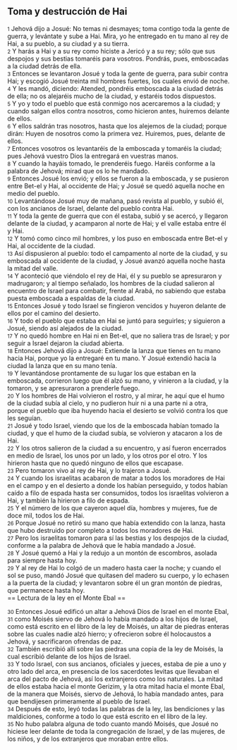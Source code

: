 == Toma y destrucción de Hai ==

{{anchor|1}} <small>1</small> Jehová dijo a Josué: No temas ni desmayes; toma contigo toda la gente de guerra, y levántate y sube a Hai. Mira, yo he entregado en tu mano al rey de Hai, a su pueblo, a su ciudad y a su tierra.<br>
{{anchor|2}} <small>2</small> Y harás a Hai y a su rey como hiciste a Jericó y a su rey; sólo que sus despojos y sus bestias tomaréis para vosotros. Pondrás, pues, emboscadas a la ciudad detrás de ella.<br>
{{anchor|3}} <small>3</small> Entonces se levantaron Josué y toda la gente de guerra, para subir contra Hai; y escogió Josué treinta mil hombres fuertes, los cuales envió de noche.<br>
{{anchor|4}} <small>4</small> Y les mandó, diciendo: Atended, pondréis emboscada a la ciudad detrás de ella; no os alejaréis mucho de la ciudad, y estaréis todos dispuestos.<br>
{{anchor|5}} <small>5</small> Y yo y todo el pueblo que está conmigo nos acercaremos a la ciudad; y cuando salgan ellos contra nosotros, como hicieron antes, huiremos delante de ellos.<br>
{{anchor|6}} <small>6</small> Y ellos saldrán tras nosotros, hasta que los alejemos de la ciudad; porque dirán: Huyen de nosotros como la primera vez. Huiremos, pues, delante de ellos.<br>
{{anchor|7}} <small>7</small> Entonces vosotros os levantaréis de la emboscada y tomaréis la ciudad; pues Jehová vuestro Dios la entregará en vuestras manos.<br>
{{anchor|8}} <small>8</small> Y cuando la hayáis tomado, le prenderéis fuego. Haréis conforme a la palabra de Jehová; mirad que os lo he mandado.<br>
{{anchor|9}} <small>9</small> Entonces Josué los envió; y ellos se fueron a la emboscada, y se pusieron entre Bet-el y Hai, al occidente de Hai; y Josué se quedó aquella noche en medio del pueblo.<br>
{{anchor|10}} <small>10</small> Levantándose Josué muy de mañana, pasó revista al pueblo, y subió él, con los ancianos de Israel, delante del pueblo contra Hai.<br>
{{anchor|11}} <small>11</small> Y toda la gente de guerra que con él estaba, subió y se acercó, y llegaron delante de la ciudad, y acamparon al norte de Hai; y el valle estaba entre él y Hai.<br>
{{anchor|12}} <small>12</small> Y tomó como cinco mil hombres, y los puso en emboscada entre Bet-el y Hai, al occidente de la ciudad.<br>
{{anchor|13}} <small>13</small> Así dispusieron al pueblo: todo el campamento al norte de la ciudad, y su emboscada al occidente de la ciudad, y Josué avanzó aquella noche hasta la mitad del valle.<br>
{{anchor|14}} <small>14</small> Y aconteció que viéndolo el rey de Hai, él y su pueblo se apresuraron y madrugaron; y al tiempo señalado, los hombres de la ciudad salieron al encuentro de Israel para combatir, frente al Arabá, no sabiendo que estaba puesta emboscada a espaldas de la ciudad.<br>
{{anchor|15}} <small>15</small> Entonces Josué y todo Israel se fingieron vencidos y huyeron delante de ellos por el camino del desierto.<br>
{{anchor|16}} <small>16</small> Y todo el pueblo que estaba en Hai se juntó para seguirles; y siguieron a Josué, siendo así alejados de la ciudad.<br>
{{anchor|17}} <small>17</small> Y no quedó hombre en Hai ni en Bet-el, que no saliera tras de Israel; y por seguir a Israel dejaron la ciudad abierta.<br>
{{anchor|18}} <small>18</small> Entonces Jehová dijo a Josué: Extiende la lanza que tienes en tu mano hacia Hai, porque yo la entregaré en tu mano. Y Josué extendió hacia la ciudad la lanza que en su mano tenía.<br>
{{anchor|19}} <small>19</small> Y levantándose prontamente de su lugar los que estaban en la emboscada, corrieron luego que él alzó su mano, y vinieron a la ciudad, y la tomaron, y se apresuraron a prenderle fuego.<br>
{{anchor|20}} <small>20</small> Y los hombres de Hai volvieron el rostro, y al mirar, he aquí que el humo de la ciudad subía al cielo, y no pudieron huir ni a una parte ni a otra, porque el pueblo que iba huyendo hacia el desierto se volvió contra los que les seguían.<br>
{{anchor|21}} <small>21</small> Josué y todo Israel, viendo que los de la emboscada habían tomado la ciudad, y que el humo de la ciudad subía, se volvieron y atacaron a los de Hai.<br>
{{anchor|22}} <small>22</small> Y los otros salieron de la ciudad a su encuentro, y así fueron encerrados en medio de Israel, los unos por un lado, y los otros por el otro. Y los hirieron hasta que no quedó ninguno de ellos que escapase.<br>
{{anchor|23}} <small>23</small> Pero tomaron vivo al rey de Hai, y lo trajeron a Josué.<br>
{{anchor|24}} <small>24</small> Y cuando los israelitas acabaron de matar a todos los moradores de Hai en el campo y en el desierto a donde los habían perseguido, y todos habían caído a filo de espada hasta ser consumidos, todos los israelitas volvieron a Hai, y también la hirieron a filo de espada.<br>
{{anchor|25}} <small>25</small> Y el número de los que cayeron aquel día, hombres y mujeres, fue de doce mil, todos los de Hai.<br>
{{anchor|26}} <small>26</small> Porque Josué no retiró su mano que había extendido con la lanza, hasta que hubo destruido por completo a todos los moradores de Hai.<br>
{{anchor|27}} <small>27</small> Pero los israelitas tomaron para sí las bestias y los despojos de la ciudad, conforme a la palabra de Jehová que le había mandado a Josué.<br>
{{anchor|28}} <small>28</small> Y Josué quemó a Hai y la redujo a un montón de escombros, asolada para siempre hasta hoy.<br>
{{anchor|29}} <small>29</small> Y al rey de Hai lo colgó de un madero hasta caer la noche; y cuando el sol se puso, mandó Josué que quitasen del madero su cuerpo, y lo echasen a la puerta de la ciudad; y levantaron sobre él un gran montón de piedras, que permanece hasta hoy.<br>
== Lectura de la ley en el Monte Ebal ==

{{anchor|30}} <small>30</small> Entonces Josué edificó un altar a Jehová Dios de Israel en el monte Ebal,<br>
{{anchor|31}} <small>31</small> como Moisés siervo de Jehová lo había mandado a los hijos de Israel, como está escrito en el libro de la ley de Moisés, un altar de piedras enteras sobre las cuales nadie alzó hierro; y ofrecieron sobre él holocaustos a Jehová, y sacrificaron ofrendas de paz.<br>
{{anchor|32}} <small>32</small> También escribió allí sobre las piedras una copia de la ley de Moisés, la cual escribió delante de los hijos de Israel.<br>
{{anchor|33}} <small>33</small> Y todo Israel, con sus ancianos, oficiales y jueces, estaba de pie a uno y otro lado del arca, en presencia de los sacerdotes levitas que llevaban el arca del pacto de Jehová, así los extranjeros como los naturales. La mitad de ellos estaba hacia el monte Gerizim, y la otra mitad hacia el monte Ebal, de la manera que Moisés, siervo de Jehová, lo había mandado antes, para que bendijesen primeramente al pueblo de Israel.<br>
{{anchor|34}} <small>34</small> Después de esto, leyó todas las palabras de la ley, las bendiciones y las maldiciones, conforme a todo lo que está escrito en el libro de la ley.<br>
{{anchor|35}} <small>35</small> No hubo palabra alguna de todo cuanto mandó Moisés, que Josué no hiciese leer delante de toda la congregación de Israel, y de las mujeres, de los niños, y de los extranjeros que moraban entre ellos.<br>
